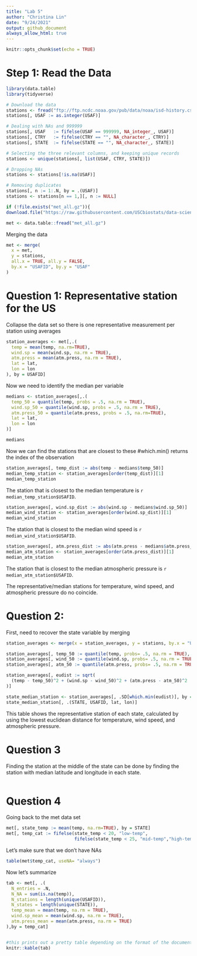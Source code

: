 ```yaml
---
title: "Lab 5"
author: "Christina Lin"
date: "9/24/2021"
output: github_document
always_allow_html: true
---
```


```r
knitr::opts_chunk$set(echo = TRUE)
```

# Step 1: Read the Data

```r
library(data.table)
library(tidyverse)

# Download the data
stations <- fread("ftp://ftp.ncdc.noaa.gov/pub/data/noaa/isd-history.csv")
stations[, USAF := as.integer(USAF)]

# Dealing with NAs and 999999
stations[, USAF   := fifelse(USAF == 999999, NA_integer_, USAF)]
stations[, CTRY   := fifelse(CTRY == "", NA_character_, CTRY)]
stations[, STATE  := fifelse(STATE == "", NA_character_, STATE)]

# Selecting the three relevant columns, and keeping unique records
stations <- unique(stations[, list(USAF, CTRY, STATE)])

# Dropping NAs
stations <- stations[!is.na(USAF)]

# Removing duplicates
stations[, n := 1:.N, by = .(USAF)]
stations <- stations[n == 1,][, n := NULL]

```


```r
if (!file.exists("met_all.gz")){
download.file("https://raw.githubusercontent.com/USCbiostats/data-science-data/master/02_met/met_all.gz", "met_all.gz", method="libcurl", timeout = 60)}

met <- data.table::fread("met_all.gz")

```


Merging the data

```r
met <- merge(
  x = met,
  y = stations,
  all.x = TRUE, all.y = FALSE,
  by.x = "USAFID", by.y = "USAF"
)
```


# Question 1: Representative station for the US

Collapse the data set so there is one representative measurement per station using averages

```r
station_averages <- met[,.(
  temp = mean(temp, na.rm=TRUE),
  wind.sp = mean(wind.sp, na.rm = TRUE),
  atm.press = mean(atm.press, na.rm = TRUE),
  lat = lat,
  lon = lon
), by = USAFID]
```


Now we need to identify the median per variable

```r
medians <- station_averages[,.(
  temp_50 = quantile(temp, probs = .5, na.rm = TRUE),
  wind.sp_50 = quantile(wind.sp, probs = .5, na.rm = TRUE),
  atm.press_50 = quantile(atm.press, probs = .5, na.rm=TRUE),
  lat = lat,
  lon = lon
)]

medians

```

Now we can find the stations that are closest to these
#which.min() returns the index of the observation

```r
station_averages[, temp_dist := abs(temp - medians$temp_50)]
median_temp_station <- station_averages[order(temp_dist)][1]
median_temp_station
```


The station that is closest to the median temperature is `r median_temp_station$USAFID`.


```r
station_averages[, wind.sp_dist := abs(wind.sp - medians$wind.sp_50)]
median_wind_station <- station_averages[order(wind.sp_dist)][1]
median_wind_station
```

The station that is closest to the median wind speed is `r median_wind_station$USAFID`.




```r
station_averages[, atm.press_dist := abs(atm.press - medians$atm.press_50)]
median_atm_station <- station_averages[order(atm.press_dist)][1]
median_atm_station
```

The station that is closest to the median atmospheric pressure is `r median_atm_station$USAFID`.


The representative/median stations for temperature, wind speed, and atmospheric pressure do no coincide.



# Question 2: 

First, need to recover the state variable by merging

```r
station_averages <- merge(x = station_averages, y = stations, by.x = "USAFID", by.y = "USAF", all.x = TRUE, all.y = FALSE)

```


```r
station_averages[, temp_50 := quantile(temp, probs= .5, na.rm = TRUE), by = STATE]
station_averages[, wind_50 := quantile(wind.sp, probs= .5, na.rm = TRUE), by = STATE]
station_averages[, atm_50 := quantile(atm.press, probs= .5, na.rm = TRUE), by = STATE]
```


```r
station_averages[, eudist := sqrt(
  (temp - temp_50)^2 + (wind.sp - wind_50)^2 + (atm.press - atm_50)^2
)]

state_median_station <- station_averages[, .SD[which.min(eudist)], by = STATE]
state_median_station[, .(STATE, USAFID, lat, lon)]

```

This table shows the representative station of each state, calculated by using the lowest euclidean distance for temperature, wind speed, and atmospheric pressure. 




# Question 3

Finding the station at the middle of the state can be done by finding the station with median latitude and longitude in each state. 

```r

```



# Question 4

Going back to the met data set
```r
met[, state_temp := mean(temp, na.rm=TRUE), by = STATE]
met[, temp_cat := fifelse(state_temp < 20, "low-temp",
                          fifelse(state_temp < 25, "mid-temp","high-temp"))]
```

Let's make sure that we don't have NAs

```r
table(met$temp_cat, useNA= "always")
```

Now let's summarize

```r
tab <- met[, .(
  N_entries = .N,
  N_NA = sum(is.na(temp)),
  N_stations = length(unique(USAFID)),
  N_states = length(unique(STATE)),
  temp_mean = mean(temp, na.rm = TRUE),
  wind.sp_mean = mean(wind.sp, na.rm = TRUE),
  atm.press_mean = mean(atm.press, na.rm = TRUE)
),by = temp_cat]


#this prints out a pretty table depending on the format of the document (prints a markdown table)
knitr::kable(tab)
```

